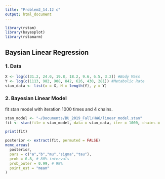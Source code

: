 ```yaml
---
title: "Problem2_14.12 c"
output: html_document
---
```

```r
library(rstan)
library(bayesplot)
library(rstanarm)
```
## Baysian Linear Regression

### 1. Data
```r
X <- log(c(31.2, 24.0, 19.8, 18.2, 9.6, 6.5, 3.2)) #Body Mass
Y <- log(c(1113, 982, 908, 842, 626, 430, 281)) #Metabolic Rate
stan_data <- list(x = X, N = length(Y), y = Y)
```
### 2. Bayesian Linear Model

fit stan model with iteration 1000 times and 4 chains. 
```r
stan_model <- "~/Documents/BU_2019_Fall/HW6/linear_model.stan"
fit <- stan(file = stan_model, data = stan_data, iter = 1000, chains = 4, control=list(adapt_delta=0.99,max_treedepth = 12))
```
```r
print(fit)
```

```r
posterior <- extract(fit, permuted = FALSE)
mcmc_areas(
  posterior,
  pars = c("a","b","mu","sigma","tau"),
  prob = 0.8, # 80% intervals
  prob_outer = 0.99, # 99%
  point_est = "mean"
)
```
